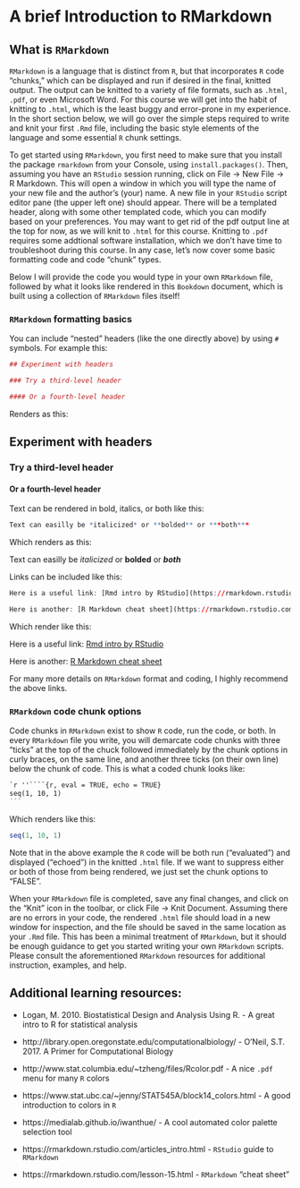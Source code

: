 # A brief Introduction to RMarkdown

## What is `RMarkdown`

`RMarkdown` is a language that is distinct from `R`, but that incorporates `R` code "chunks," which can be displayed and run if desired in the final, knitted output. The output can be knitted to a variety of file formats, such as `.html`, `.pdf`, or even Microsoft Word. For this course we will get into the habit of knitting to `.html`, which is the least buggy and error-prone in my experience. In the short section below, we will go over the simple steps required to write and knit your first `.Rmd` file, including the basic style elements of the language and some essential `R` chunk settings.

To get started using `RMarkdown`, you first need to make sure that you install the package `rmarkdown` from your Console, using `install.packages()`. Then, assuming you have an `RStudio` session running, click on File -> New File -> R Markdown. This will open a window in which you will type the name of your new file and the author's (your) name. A new file in your `RStudio` script editor pane (the upper left one) should appear. There will be a templated header, along with some other templated code, which you can modify based on your preferences. You may want to get rid of the pdf output line at the top for now, as we will knit to `.html` for this course. Knitting to `.pdf` requires some addtional software installation, which we don't have time to troubleshoot during this course. In any case, let's now cover some basic formatting code and code "chunk" types.  

Below I will provide the code you would type in your own `RMarkdown` file, followed by what it looks like rendered in this `Bookdown` document, which is built using a collection of `RMarkdown` files itself!


### `RMarkdown` formatting basics

You can include "nested" headers (like the one directly above) by using `#` symbols. For example this:

```r
## Experiment with headers

### Try a third-level header

#### Or a fourth-level header
```

Renders as this:

## Experiment with headers

### Try a third-level header

#### Or a fourth-level header


Text can be rendered in bold, italics, or both like this:

```r
Text can easilly be *italicized* or **bolded** or ***both***
```

Which renders as this:

Text can easilly be *italicized* or **bolded** or ***both***


Links can be included like this:

```r
Here is a useful link: [Rmd intro by RStudio](https://rmarkdown.rstudio.com/articles_intro.html)

Here is another: [R Markdown cheat sheet](https://rmarkdown.rstudio.com/lesson-15.html)
```

Which render like this:

Here is a useful link: [Rmd intro by RStudio](https://rmarkdown.rstudio.com/articles_intro.html)

Here is another: [R Markdown cheat sheet](https://rmarkdown.rstudio.com/lesson-15.html)


For many more details on `RMarkdown` format and coding, I highly recommend the above links.


### `RMarkdown` code chunk options

Code chunks in `RMarkdown` exist to show `R` code, run the code, or both. In every `RMarkdown` file you write, you will demarcate code chunks with three "ticks" at the top of the chuck followed immediately by the chunk options in curly braces, on the same line, and another three ticks (on their own line) below the chunk of code. This is what a coded chunk looks like:


````markdown
`r ''````{r, eval = TRUE, echo = TRUE}
seq(1, 10, 1)
```
````


Which renders like this:

```r
seq(1, 10, 1)
```

Note that in the above example the `R` code will be both run ("evaluated") and displayed ("echoed") in the knitted `.html` file. If we want to suppress either or both of those from being rendered, we just set the chunk options to "FALSE".

When your `RMarkdown` file is completed, save any final changes, and click on the "Knit" icon in the toolbar, or click File -> Knit Document. Assuming there are no errors in your code, the rendered `.html` file should load in a new window for inspection, and the file should be saved in the same location as your `.Rmd` file. This has been a minimal treatment of `RMarkdown`, but it should be enough guidance to get you started writing your own `RMarkdown` scripts. Please consult the aforementioned `RMarkdown` resources for additional instruction, examples, and help.


## Additional learning resources:

- Logan, M. 2010. Biostatistical Design and Analysis Using R. - A great intro to R for statistical analysis

- http://library.open.oregonstate.edu/computationalbiology/ - O’Neil, S.T. 2017. A Primer for Computational Biology

- http://www.stat.columbia.edu/~tzheng/files/Rcolor.pdf - A nice `.pdf` menu for many `R` colors

- https://www.stat.ubc.ca/~jenny/STAT545A/block14_colors.html - A good introduction to colors in `R`

- https://medialab.github.io/iwanthue/ - A cool automated color palette selection tool

- https://rmarkdown.rstudio.com/articles_intro.html - `RStudio` guide to `RMarkdown`

- https://rmarkdown.rstudio.com/lesson-15.html - `RMarkdown` "cheat sheet"

